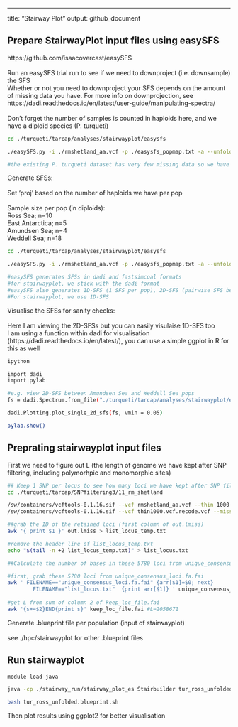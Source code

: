 ---
title: "Stairway Plot"
output: github_document

## Prepare StairwayPlot input files using easySFS
https://github.com/isaacovercast/easySFS  
<br>
Run an easySFS trial run to see if we need to downproject (i.e. downsample) the SFS  
Whether or not you need to downproject your SFS depends on the amount of missing data you have. For more info on downprojection, see https://dadi.readthedocs.io/en/latest/user-guide/manipulating-spectra/  
<br>
Don't forget the number of samples is counted in haploids here, and we have a diploid species (P. turqueti)  
```bash
cd ./turqueti/tarcap/analyses/stairwayplot/easysfs

./easySFS.py -i ./rmshetland_aa.vcf -p ./easysfs_popmap.txt -a --unfolded --preview

#the existing P. turqueti dataset has very few missing data so we have already maximised the number of segregating sites. We don't need to downproject our SFSs here. This will be different across different projects
```

Generate SFSs:  
<br>
Set 'proj' based on the number of haploids we have per pop  
<br>
Sample size per pop (in diploids):  
Ross Sea; n=10  
East Antarctica; n=5  
Amundsen Sea; n=4  
Weddell Sea; n=18  

```bash
cd ./turqueti/tarcap/analyses/stairwayplot/easysfs

./easySFS.py -i ./rmshetland_aa.vcf -p ./easysfs_popmap.txt -a --unfolded --proj=20,10,8,36  -o ./turqueti_stairwayplot --prefix RS_EA_AM_WS -f -v

#easySFS generates SFSs in dadi and fastsimcoal formats
#for stairwayplot, we stick with the dadi format
#easySFS also generates 1D-SFS (1 SFS per pop), 2D-SFS (pairwise SFS between every 2 pops), and 4D-SFS (a single SFS containing all the information of the 4 pops we entered here)
#For stairwayplot, we use 1D-SFS
```

Visualise the SFSs for sanity checks:  
<br>
Here I am viewing the 2D-SFSs but you can easily visulaise 1D-SFS too  
I am using a function within dadi for visualisation (https://dadi.readthedocs.io/en/latest/), you can use a simple ggplot in R for this as well

```bash
ipython

import dadi
import pylab

#e.g. view 2D-SFS between Amundsen Sea and Weddell Sea pops
fs = dadi.Spectrum.from_file("./turqueti/tarcap/analyses/stairwayplot/easysfs/dadi/Amundsen-Weddell.sfs")

dadi.Plotting.plot_single_2d_sfs(fs, vmin = 0.05)

pylab.show()
```

## Preprating stairwayplot input files
First we need to figure out L (the length of genome we have kept after SNP filtering, including polymorhpic and monomorphic sites)
```bash
## Keep 1 SNP per locus to see how many loci we have kept after SNP filtering
cd ./turqueti/tarcap/SNPfiltering3/11_rm_shetland

/sw/containers/vcftools-0.1.16.sif --vcf rmshetland_aa.vcf --thin 1000  --out thin1000.vcf --recode --recode-INFO-all
/sw/containers/vcftools-0.1.16.sif --vcf thin1000.vcf.recode.vcf --missing-site (n of loci kept = 5780)

##grab the ID of the retained loci (first column of out.lmiss)
awk '{ print $1 }' out.lmiss > list_locus_temp.txt

#remove the header line of list_locus_temp.txt
echo "$(tail -n +2 list_locus_temp.txt)" > list_locus.txt

##Calculate the number of bases in these 5780 loci from unique_consensus_loci.fa.fai

#first, grab these 5780 loci from unique_consensus_loci.fa.fai
awk ' FILENAME=="unique_consensus_loci.fa.fai" {arr[$1]=$0; next}
        FILENAME=="list_locus.txt"  {print arr[$1]} ' unique_consensus_loci.fa.fai list_locus.txt > keep_loc_file.fai
        
#get L from sum of column 2 of keep_loc_file.fai
awk '{s+=$2}END{print s}' keep_loc_file.fai #L=2058671
```

Generate .blueprint file per population (input of stairwayplot)  
<br>
see ./hpc/stairwayplot for other .blueprint files

## Run stairwayplot

```bash
module load java

java -cp ./stairway_run/stairway_plot_es Stairbuilder tur_ross_unfolded.blueprint #this generates tur_ross_unfolded.blueprint.sh

bash tur_ross_unfolded.blueprint.sh 
```

Then plot results using ggplot2 for better visualisation